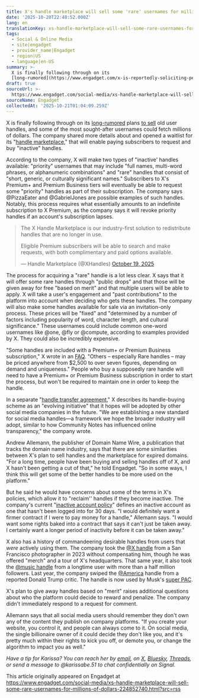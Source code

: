 ```yaml
---
title: X's handle marketplace will sell some 'rare' usernames for millions of dollars
date: '2025-10-20T22:48:52.000Z'
lang: en
translationKey: xs-handle-marketplace-will-sell-some-rare-usernames-for-mill
tags:
  - Social & Online Media
  - site|engadget
  - provider_name|Engadget
  - region|US
  - language|en-US
summary: >-
  X is finally following through on its
  [long-rumored](https://www.engadget.com/x-is-reportedly-soliciting-people-to-buy-recycled-user-handles-for-50000-174504242...
draft: true
sourceUrl: >-
  https://www.engadget.com/social-media/xs-handle-marketplace-will-sell-some-rare-usernames-for-millions-of-dollars-224852740.html?src=rss
sourceName: Engadget
collectedAt: '2025-10-21T01:04:09.259Z'
---
```

X is finally following through on its [long-rumored](https://www.engadget.com/x-is-reportedly-soliciting-people-to-buy-recycled-user-handles-for-50000-174504242.html) plans [to sell](https://x.com/XHandles/status/1979714053221257393) old user handles, and some of the most sought-after usernames could fetch millions of dollars. The company shared more details about and opened a waitlist for its "[handle marketplace](https://handles.x.com/)," that will enable paying subscribers to request and buy "inactive" handles.

According to the company, X will make two types of "inactive' handles available: "priority" usernames that may include "full names, multi-word phrases, or alphanumeric combinations" and "rare" handles that consist of "short, generic, or culturally significant names." Subscribers to X's Premium+ and Premium Business tiers will eventually be able to request some "priority" handles as part of their subscription. The company says @PizzaEater and @GabrielJones are possible examples of such handles. Notably, this process requires what essentially amounts to an indefinite subscription to X Premium, as the company says it will revoke priority handles if an account's subscription lapses.

> The X Handle Marketplace is our industry-first solution to redistribute handles that are no longer in use.  
>   
> Eligible Premium subscribers will be able to search and make requests, with both complimentary and paid options available.
> 
> — Handle Marketplace (@XHandles) [October 19, 2025](https://twitter.com/XHandles/status/1979714053221257393?ref_src=twsrc%5Etfw)

The process for acquiring a "rare" handle is a lot less clear. X says that it will offer some rare handles through "public drops" and that those will be given away for free "based on merit" and that multiple users will be able to apply. X will take a user's engagement and "past contributions" to the platform into account when deciding who gets these handles. The company will also make some handles available for sale via an invitation-only process. These prices will be "fixed" and "determined by a number of factors including popularity of word, character length, and cultural significance." These usernames could include common one-word usernames like @one, @fly or @compute, according to examples provided by X. They could also be incredibly expensive.

"Some handles are included with a Premium+ or Premium Business subscription," X wrote in an [FAQ](https://handles.x.com/how-it-works). "Others – especially Rare handles – may be priced anywhere from $2,500 to over seven figures, depending on demand and uniqueness." People who buy a supposedly rare handle will need to have a Premium+ or Premium Business subscription in order to start the process, but won't be required to maintain one in order to keep the handle.

In a separate "[handle transfer agreement](https://legal.x.com/en/x-handle-transfer-agreement.html#:~:text=Confidential%20Information%20does%20not%20include,you%20may%20have%20with%20X.)," X describes its handle-buying scheme as an "evolving initiative" that it hopes will be adopted by other social media companies in the future. "We are establishing a new standard for social media handles—a framework we hope the broader industry will adopt, similar to how Community Notes has influenced online transparency," the company wrote.

Andrew Allemann, the publisher of Domain Name Wire, a publication that tracks the domain name industry, says that there are some similarities between X's plan to sell handles and the marketplace for expired domains. "For a long time, people have been buying and selling handles off of X, and X hasn't been getting a cut of that," he told Engadget. "So in some ways, I think this will get some of the better handles to be more used on the platform."

But he said he would have concerns about some of the terms in X's policies, which allow it to "reclaim'' handles if they become inactive. The company's current "[inactive account policy](https://help.x.com/en/rules-and-policies/inactive-x-accounts)" defines an inactive account as one that hasn't been logged into for 30 days. "I would definitely want a firmer contract if I were to pay money for a handle," Allemann says. "I would want some rights baked into a contract that says it can't just be taken away. I certainly want a longer period of inactivity before it can be taken away."

X also has a history of commandeering desirable handles from users that _were_ actively using them. The company took the [@X handle](https://www.npr.org/2023/07/28/1190824506/the-man-who-once-tweeted-as-x-wasnt-informed-when-the-company-took-over-his-hand) from a San Francisco photographer in 2023 without compensating him, though he was offered "merch" and a tour of X's headquarters. That same year, it also took the [@music handle](https://www.cnbc.com/2023/08/05/x-commandeers-music-handle-from-user-with-half-a-million-followers.html) from a longtime user with more than a half million followers. Last year, the company swiped the [@America](https://www.disruptionist.com/p/elon-musk-takes-america-x-handle) handle from a reported Donald Trump critic. The handle is now used by Musk's [super PAC](https://x.com/america).

X's plan to give away handles based on "merit" raises additional questions about who the platform could decide to reward and penalize. The company didn't immediately respond to a request for comment.

Allemann says that all social media users should remember they don't own any of the content they publish on company platforms. "If you create your website, you control it, and people can always come to it. On social media, the single billionaire owner of it could decide they don't like you, and it's pretty much within their rights to kick you off, or demote you, or change the algorithm to impact you as well."

_Have a tip for Karissa? You can reach her by_ [_email_](mailto:karissa.bell@engadget.com)_, on_ [_X_](https://x.com/karissabe)_,_ [_Bluesky_](https://bsky.app/profile/karissabe.bsky.social)_,_ [_Threads_](https://www.threads.com/@karissabe)_, or send a message to @karissabe.51 to chat confidentially on Signal._

This article originally appeared on Engadget at https://www.engadget.com/social-media/xs-handle-marketplace-will-sell-some-rare-usernames-for-millions-of-dollars-224852740.html?src=rss
